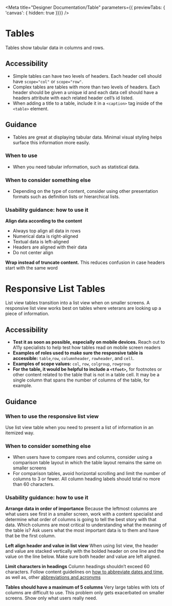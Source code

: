 
<Meta title="Designer Documentation/Table" parameters={{ previewTabs: { 'canvas': { hidden: true }}}} />

# Tables

Tables show tabular data in columns and rows.

## Accessibility
* Simple tables can have two levels of headers. Each header cell should have `scope="col"` or `scope="row"`.
* Complex tables are tables with more than two levels of headers. Each header should be given a unique id and each data cell should have a headers attribute with each related header cell’s id listed.
* When adding a title to a table, include it in a `<caption>` tag inside of the `<table>` element.

## Guidance
* Tables are great at displaying tabular data. Minimal visual styling helps surface this information more easily.

### When to use
* When you need tabular information, such as statistical data.

### When to consider something else
* Depending on the type of content, consider using other presentation formats such as definition lists or hierarchical lists.

### Usability guidance: how to use it
**Align data according to the content**
- Always top align all data in rows
- Numerical data is right-aligned
- Textual data is left-aligned
- Headers are aligned with their data
- Do not center align

**Wrap instead of truncate content.** This reduces confusion in case headers start with the same word



# Responsive List Tables

List view tables transition into a list view when on smaller screens. A responsive list view works best on tables where veterans are looking up a piece of information.

## Accessibility
- **Test it as soon as possible, especially on mobile devices.** Reach out to A11y specialists to help test how tables read on mobile screen readers
- **Examples of roles used to make sure the responsive table is accessible:** `table`,`row`, `columnheader`, `rowheader`, and `cell`.
- **Examples of scope values:** `col`, `row`, `colgroup`, `rowgroup`
- **For the table, it would be helpful to include a `<tfoot>`,**  for footnotes or other content related to the table that is not in a table cell.  It may be a single column that spans the number of columns of the table, for example.

## Guidance

### When to use the responsive list view
Use list view table when you need to present a list of information in an itemized way.

### When to consider something else
- When users have to compare rows and columns, consider using a comparison table layout in which the table layout remains the same on smaller screens
- For comparison tables, avoid horizontal scrolling and limit the number of columns to 3 or fewer. All column heading labels should total no more than 60 characters.

### Usability guidance: how to use it
**Arrange data in order of importance** Because the leftmost columns are what users see first in a smaller screen, work with a content specialist and determine what order of columns is going to tell the best story with that data. Which columns are most critical to understanding what the meaning of the table is? Ask users what the most important data is to them and have that be the first column.

**Left align header and value in list view** When using list view, the header and value are stacked vertically with the bolded header on one line and the value on the line below. Make sure both header and value are left aligned.

**Limit characters in headings** Column headings shouldn’t exceed 60 characters. Follow content guidelines on [how to abbreviate dates and time](https://design.va.gov/content-style-guide/dates-and-numbers), as well as, other [abbreviations and acronyms](https://design.va.gov/content-style-guide/abbreviations-and-acronyms)

**Tables should have a maximum of 5 columns** Very large tables with lots of columns are difficult to use. This problem only gets exacerbated on smaller screens. Show only what users really need.
